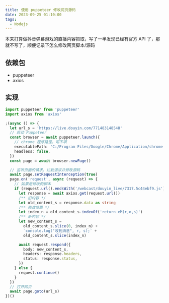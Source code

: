 ```yaml
---
title: 使用 puppeteer 修改网页源码
date: 2023-09-25 01:10:00
tags:
  - Nodejs
---
```


本来打算做抖音弹幕游戏的直播内容抓取，写了一半发现已经有官方 API 了，那就不写了，顺便记录下怎么修改网页脚本/源码

## 依赖包

- puppeteer
- axios

## 实现

```typescript
import puppeteer from 'puppeteer'
import axios from 'axios'

;(async () => {
  let url_s = 'https://live.douyin.com/771483148548'
  // 启动 Puppeteer
  const browser = await puppeteer.launch({
    // chrome 程序路径，可不填
    executablePath: 'C:/Program Files/Google/Chrome/Application/chrome.exe',
    headless: false,
  })
  const page = await browser.newPage()

  // 监听页面的请求，拦截请求并修改源码
  await page.setRequestInterception(true)
  page.on('request', async (request) => {
    // 如果是修改的脚本
    if (request.url().endsWith('/webcast/douyin_live/7317.5c44ebf9.js')) {
      let response = await axios.get(request.url())
      /** 旧内容 */
      let old_content_s = response.data as string
      /** 修改位置 */
      let index_n = old_content_s.indexOf('return eM(r,o,s)')
      /** 新内容 */
      let new_content_s =
        old_content_s.slice(0, index_n) +
        `console.log("收到消息", r, s);` +
        old_content_s.slice(index_n)

      await request.respond({
        body: new_content_s,
        headers: response.headers,
        status: response.status,
      })
    } else {
      request.continue()
    }
  })
  // 打开网页
  await page.goto(url_s)
})()
```
